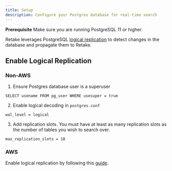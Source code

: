 ```yaml
---
title: Setup
description: Configure your Postgres database for real-time search
---
```


<Info>**Prerequisite** Make sure you are running PostgreSQL 11 or higher.</Info>

Retake leverages PostgreSQL [logical replication](https://www.postgresql.org/docs/current/logical-replication.html) to
detect changes in the database and propagate them to Retake.

## Enable Logical Replication

### Non-AWS

1. Ensure Postgres database user is a superuser

```
SELECT usename FROM pg_user WHERE usesuper = true
```

2. Enable logical decoding in `postgres.conf`

```
wal_level = logical
```

3. Add replication slots. You must have at least as many replication slots as the number of tables you wish to
   search over.

```
max_replication_slots = 10
```

### AWS

Enable logical replication by following this [guide](https://docs.aws.amazon.com/AmazonRDS/latest/AuroraUserGuide/AuroraPostgreSQL.Replication.Logical.html).
